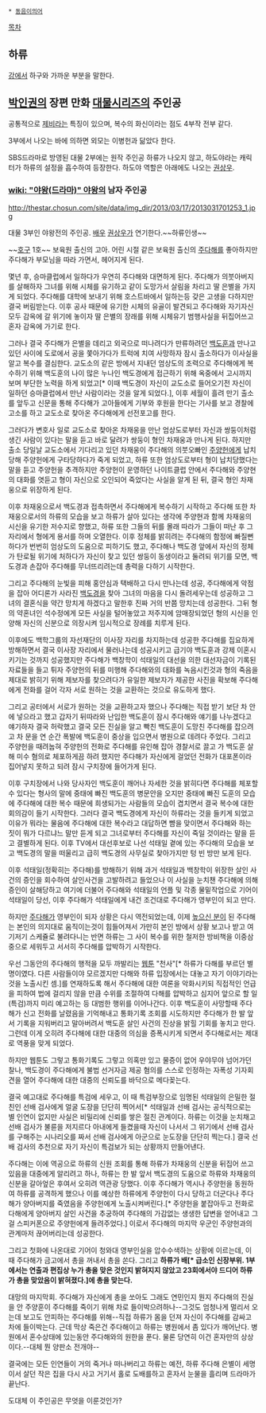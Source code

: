  * [[동음이의어]]

[[목차]]
== 하류 ==
[[강]]에서 하구와 가까운 부분을 말한다.

== [[박인권]]의 장편 만화 [[대물]]시리즈의 주인공 ==
공통적으로 [[제비]]라는 특징이 있으며, 복수의 화신이라는 점도 4부작 전부 같다.

3부에서 나오는 바에 의하면 외모는 이병헌과 닮았다 한다.

SBS드라마로 방영된 대물 2부에는 원작 주인공 하류가 나오지 않고, 하도야라는 캐릭터가 하류의 설정을 흡수하여 등장한다. 하도야 역할은 아래에도 나오는 [[권상우]].

=== [[wiki: "야왕(드라마)" 야왕]]의 남자 주인공 ===

http://thestar.chosun.com/site/data/img_dir/2013/03/17/2013031701253_1.jpg

대물 3부인 야왕전의 주인공. [[배우]] [[권상우]]가 연기한다.~~하류인생~~

~~[[호구]] 1호~~ 보육원 출신의 고아. 어린 시절 같은 보육원 출신의 [[주다해]]를 좋아하지만 주다해가 부모님을 따라 가면서, 헤어지게 된다.

몇년 후, 승마클럽에서 일하다가 우연히 주다해와 대면하게 된다. 주다해가 의붓아버지를 살해하자 그녀를 위해 시체를 유기하고 같이 도망가서 살림을 차리고 딸 은별을 가지게 되었다. 주다해를 대학에 보내기 위해 호스트바에서 일하는등 갖은 고생을 다하지만 결국 버림받는다. 이후 공사 때문에 유기한 시체의 유골이 발견되고 주다해와 자기자신 모두 감옥에 갈 위기에 놓이자 딸 은별의 장래를 위해 시체유기 범행사실을 뒤집어쓰고 혼자 감옥에 가기로 한다.  

그러나 결국 주다해가 은별을 데리고 외국으로 떠나려다가 만류하려던 [[백도훈]]과 만나고 있던 사이에 도로에서 공을 쫓아가다가 트럭에 치여 사망하자 잠시 출소하다가 이사실을 알고 복수를 결심한다. 교도소의 같은 방에서 지내던 엄상도의 조력으로 주다해에게 복수하기 위해 백도훈의 나이 많은 누나인 백도경에게 접근하기 위해 옥중에서 고시까지 보며 부단한 노력을 하게 되었고[* 이때 백도경이 자신이 교도소로 들어오기전 자신이 일하던 승마클럽에서 만난 사람이라는 것을 알게 되었다.], 이후 세월이 흘려 만기 출소를 앞두고 신문을 통해 주다해가 고아들에게 기부와 후원을 한다는 기사를 보고 경찰에 고소를 하고 교도소로 찾아온 주다해에게 선전포고를 한다. 

그러다가 변호사 일로 교도소로 찾아온 차재웅을 만난 엄상도로부터 자신과 쌍둥이처럼 생긴 사람이 있다는 말을 듣고 바로 달려가 쌍둥이 형인 차재웅과 만나게 된다. 하지만 출소 당일날 교도소에서 기다리고 있던 차재웅이 주다해의 의붓오빠인 [[주양헌]]에게 납치당해 주양헌에게 구타당하다가 죽게 되었고, 하류 또한 엄상도로부터 형이 납치당했다는 말을 듣고 주양헌을 추격하지만 주양헌이 운영하던 나이트클럽 안에서 주다해와 주양현의 대화를 엿듣고 형이 자신으로 오인되어 죽었다는 사실을 알게 된 뒤, 결국 형인 차재웅으로 위장하게 된다.

이후 차재웅으로서 백도경과 접촉하면서 주다해에게 복수하기 시작하고 주다해 또한 차재웅으로서의 하류의 모습을 보고 하류가 살아 있다는 생각에 주양현과 함께 차재웅의 시신을 유기한 저수지로 향했고, 하류 또한 그들의 뒤를 몰래 따라가 그들이 떠난 후 그자리에서 형에게 용서를 하며 오열한다. 이후 정체를 밝히려는 주다해의 함정에 빠질뻔하다가 번번히 엄상도의 도움으로 피하기도 했고, 주다해나 백도경 앞에서 자신의 정체가 탄로될 위기에 처하다가 자신이 찾고 있던 쌍둥이 동생이라고 둘려되 위기를 모면, 백도경과 손잡아 주다해를 무너뜨리려는데 총력을 다하기 시작한다. 

그리고 주다해의 눈빛을 피해 홍안심과 택배하고 다시 만나는데 성공, 주다해에게 악점을 잡아 어디론가 사라진 [[백도경]]을 찾아 그녀의 마음을 다시 돌려세우는데 성공하고 그녀의 결혼식을 약간 망치게 하겠다고 말한후 진짜 거의 반쯤 망치는데 성공한다. 그뒤 형의 약혼녀인 석수정에게 모든 사실을 털어놓았고 저주지에 암매장되었던 형의 시신을 인양해 자신의 신분으로 의장시켜 임시적으로 장례를 치루게 된다.

이후에도 백학그룹의 자선재단의 이사장 자리를 차지하는데 성공한 주다해를 집요하게 방해하면서  결국 이사장 자리에서 물러나는데 성공시키고 급기야 백도훈과 강제 이혼시키기는 것까지 성공했지만 주다해가 백창학이 석태일의 대선을 의한 대선자금이 기록된 자료들을 들고 튀자 주양헌의 뒤를 미행해 주다해와의 대화를 녹음시킨것과 형의 죽음을 제대로 밝히기 위해 제보자를 찾으려다가 유일한 제보자가 제공한 사진을 확보해 주다해에게 전화를 걸어 각자 서로 원하는 것을 교환하는 것으로 유도하게 했다. 

그리고 공터에서 서로가 원하는 것을 교환하고자 했으나 주다해는 직접 받기 보단 차 안에 넣으라고 했고 갑자기 뒤따라와 난입한 백도훈이 잠시 주다해와 얘기를 나누겠다고 얘기하자 결국 허락했고 결국 모든 진실을 알고 빡친 백도훈이 도망친 주다해를 잡으려고 차 문을 연 순간 폭발에 백도훈이 중상을 입으면서 병원으로 데려다 주었다. 그리고 주양헌을 때려눕혀 주양헌의 전화로 주다해를 유인해 잡아 경찰서로 끌고 가 백도훈 살해 미수 혐의로 체포하게끔 하려 했지만 주다해가 자신에게 걸었던 전화가 대포폰이라 집어넣지 못하고 되려 잠시 구치장에 들어가게 된다.

이후 구치장에서 나와 당사자인 백도훈이 깨어나 자세한 것을 밝히다면 주다해를 체포할 수 있다는 형사의 말에 중태에 빠진 백도훈의 병문안을 오지만 중태에 빠진 도훈의 모습에 주다해에 대한 복수 때문에 희생되가는 사람들의 모습이 겹치면서 결국 복수에 대한 회의감이 들기 시작한다. 그러다 결국 백도경에게 자신이 하류라는 것을 들키게 되었고 이유가 뭐라는 물음에 주다해에 대한 복수라고 대답하면 뺨을 맞이면서 주다해와 하는 짓이 뭐가 다르냐느 말만 듣게 되고 그녀로부터 주다해를 자신이 죽일 것이라는 말을 듣고 결별하게 된다. 이후 TV에서 대선후보로 나선 석태일 곁에 있는 주다해의 모습을 보고 백도경의 말을 떠울리고 급히 백도경의 사무실로 찾아가지만 텅 빈 방만 보게 된다.

이후 석태일(정확히는 주다해)를 방해하기 위해 과거 석태일과 백창학이 위장한 살인 사건의 증인을 회수하여 살인사건을 고발하려고 들었으나 이 사실을 눈치챈 주다해에 의해 증인이 살해당하고 여기에 더불어 주다해와 석태일의 언플 및 각종 물밑작업으로 기어이 석태일이 당선, 이후 주다해가 석태일에게 내건 조건대로 주다해가 영부인이 되고 만다.

하지만 [[주다해]]가 영부인이 되자 상황은 다시 역전되었는데, 이제 [[높으신 분]]이 된 주다해는 본인의 의지대로 움직이는것이 힘들어져서 가만히 본인 방에서 상황 보고나 받고 여기저기 스케쥴로 불려다니는 반면 하류는 그 사이 복수를 위한 철저한 방비책을 이중삼중으로 세워두고 서서히 주다해를 압박하기 시작한다.

우선 그동안의 주다해의 행적을 모두 까발리는 [[웹툰]] "천사"[* 하류가 다해를 부르던 별명이였다. 다른 사람들이야 모르겠지만 다해와 하류 입장에서는 대놓고 자기 이야기라는것을 노출시킨 셈.]를 연재하도록 해서 주다해에 대한 여론을 악화시키되 직접적인 언급을 피하여 법에 걸리지 않을 만큼 수위를 조절하여 다해를 압박하고 심지어 앞으로 할 일(특검)까지 미리 예고하는 등 대범한 행위를 이어나간다. 이후 백도훈이 사망할때 주다해가 신고 전화를 날렸음을 기억해내고 통화기록 조회를 시도하지만 주다해가 한 발 앞서 기록을 지워버리고 말아버려서 백도훈 살인 사건의 진상을 밝힐 기회를 놓치고 만다. 그런데 이게 오히려 주다해에 대한 대중의 의심을 증폭시키게 되면서 주다해로서는 제대로 역풍을 맞게 되었다.

하지만 웹툰도 그렇고 통화기록도 그렇고 의혹만 있고 물증이 없어 우야무야 넘어가던 찰나, 백도경이 주다해에게 불법 선거자금 제공 혐의를 스스로 인정하는 자폭성 기자회견을 열어 주다해에 대한 대중의 신뢰도를 바닥으로 메다꽂는다. 

결국 예고대로 주다해를 특검에 세우고, 이 때 특검부장으로 임명된 석태일의 은밀한 절친인 선배 검사에게 얼굴 도장을 단단히 찍어서[* 석태일과 선배 검사는 공식적으로는 별 인연이 없지만 사실은 비밀리에 신뢰를 쌓은 절친 관계이다. 하류는 이것을 눈치채고 선배 검사가 불륜을 저지르다 아내에게 들켰을때 자신이 나서서 그 위기에서 선배 검사를 구해주는 시나리오를 짜서 선배 검사에게 아군으로 눈도장을 단단히 찍는다.] 결국 선배 검사의 추천으로 자기 자신이 특검보가 되는 상황까지 만들어낸다.

주다해는 이에 역공으로 하류의 신원 조회를 통해 하류가 차재웅의 신분을 뒤집어 쓰고 있음을 대중에게 알리려고 하나, 하류는 한 발 앞서 백도경의 도움으로 하류와 차재웅의 신분을 갈아엎은 후여서 오히려 역관광 당했다. 이후 주다해가 역시나 주양헌을 동원하여 하류를 공격하게 했으나 이를 예상한 하류에게 주양헌이 다시 당하고 더군다나 주다해가 양아버지를 죽였음을 주양헌에게 노출시켜버린다.[* 주양헌을 붙잡아두고 전화로 다해에게 양아버지 살인 사건을 추궁하여 주다해의 가감없는 생생한 답변을 얻어내고 그걸 스피커폰으로 주양헌에게 들려주었다.] 이로서 주다해의 마지막 우군인 주양헌과의 관계마저 끊어버리는데 성공한다.

그리고 첫화에 나온대로 기어이 청와대 영부인실을 압수수색하는 상황에 이르는데, 이 때 주다해가 금고에서 총을 꺼내서 총을 쏜다. 그리고 '''하류가 배[* 급소인 신장부위. 1부에서는 연출과 편집상 누가 총을 맞은 것인지 밝혀지지 않았고 23회에서야 드디어 하류가 총을 맞았음이 밝혀졌다.]에 총을 맞는다.'''

대망의 마지막회. 주다해가 자신에게 총을 쏘아도 그래도 연민인지 뭔지 주다해의 진실을 안 주양훈이 주다해를 죽이기 위해 차로 들이박으려하나--그것도 엄청나게 멀리서 오는데 보고도 안피하는 주다해를 위해--직접 하류가 몸을 던져 자신이 주다해를 감싸고 차에 들이박는다. 근데 막상 죽은건 주다해이고 하류는 병원에서 좀 있다가 깨어난다.
병원에서 혼수상태에 있는동안 주다해와의 원한을 푼다. 물론 당연히 이건 혼자만의 상상이다.--대체 뭔 양판소 전개야--

결국에는 모든 인연들이 거의 죽거나 떠나버리고 하류는 예전, 하류 주다해 은별이 세명이서 살던 작은 집을 다시 사고 거기서 홀로 도배를하고 혼자서 눈물을 흘리며 드라마가 끝난다.

도대체 이 주인공은 무엇을 이룬것인가?

